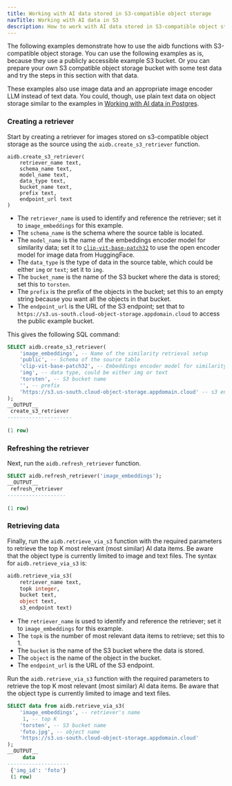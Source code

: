 ```yaml
---
title: Working with AI data stored in S3-compatible object storage
navTitle: Working with AI data in S3
description: How to work with AI data stored in S3-compatible object storage using the aidb extension.
---
```


The following examples demonstrate how to use the aidb functions with S3-compatible object storage. You can use the following examples as is, because they use a publicly accessible example S3 bucket. Or you can prepare your own S3 compatible object storage bucket with some test data and try the steps in this section with that data.

These examples also use image data and an appropriate image encoder LLM instead of text data. You could, though, use plain text data on object storage similar to the examples in [Working with AI data in Postgres](working-with-ai-data-in-postgres).

### Creating a retriever

Start by creating a retriever for images stored on s3-compatible object storage as the source using the `aidb.create_s3_retriever` function.

```
aidb.create_s3_retriever(
    retriever_name text,
    schema_name text,
    model_name text,
    data_type text,
    bucket_name text,
    prefix text,
    endpoint_url text
)
```

* The `retriever_name` is used to identify and reference the retriever; set it to `image_embeddings` for this example. 
* The `schema_name` is the schema where the source table is located. 
* The `model_name` is the name of the embeddings encoder model for similarity data; set it to [`clip-vit-base-patch32`](https://huggingface.co/openai/clip-vit-base-patch32) to use the open encoder model for image data from HuggingFace. 
* The `data_type` is the type of data in the source table, which could be either `img` or `text`; set it to `img`.
* The `bucket_name` is the name of the S3 bucket where the data is stored; set this to `torsten`. 
* The `prefix` is the prefix of the objects in the bucket; set this to an empty string because you want all the objects in that bucket. 
* The `endpoint_url` is the URL of the S3 endpoint; set that to `https://s3.us-south.cloud-object-storage.appdomain.cloud` to access the public example bucket.

This gives the following SQL command:

```sql
SELECT aidb.create_s3_retriever(
    'image_embeddings', -- Name of the similarity retrieval setup
    'public', -- Schema of the source table
    'clip-vit-base-patch32', -- Embeddings encoder model for similarity data
    'img', -- data type, could be either img or text
    'torsten', -- S3 bucket name
    '', -- prefix
    'https://s3.us-south.cloud-object-storage.appdomain.cloud' -- s3 endpoint address
);
__OUTPUT__
 create_s3_retriever 
---------------------
 
(1 row)
```

### Refreshing the retriever

Next, run the `aidb.refresh_retriever` function.

```sql
SELECT aidb.refresh_retriever('image_embeddings');
__OUTPUT__
 refresh_retriever
-------------------
    
(1 row)
```

### Retrieving data

Finally, run the `aidb.retrieve_via_s3` function with the required parameters to retrieve the top K most relevant (most similar) AI data items. Be aware that the object type is currently limited to image and text files. The syntax for `aidb.retrieve_via_s3` is:

```sql
aidb.retrieve_via_s3(
    retriever_name text, 
    topk integer, 
    bucket text, 
    object text, 
    s3_endpoint text)
```

* The `retriever_name` is used to identify and reference the retriever; set it to `image_embeddings` for this example. 
* The `topk` is the number of most relevant data items to retrieve; set this to 1.
* The `bucket` is the name of the S3 bucket where the data is stored.
* The `object` is the name of the object in the bucket.
* The `endpoint_url` is the URL of the S3 endpoint.


Run the `aidb.retrieve_via_s3` function with the required parameters to retrieve the top K most relevant (most similar) AI data items. Be aware that the object type is currently limited to image and text files.
    
```sql 
SELECT data from aidb.retrieve_via_s3(
    'image_embeddings', -- retriever's name
     1, -- top K
    'torsten', -- S3 bucket name
    'foto.jpg', -- object name
    'https://s3.us-south.cloud-object-storage.appdomain.cloud'
);
__OUTPUT__
     data        
--------------------
 {'img_id': 'foto'}
 (1 row)
```

